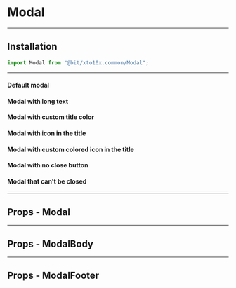 
# Modal

----

## Installation

```jsx
import Modal from "@bit/xto10x.common/Modal";
```
----

#### Default modal

<Preview>
  <Story id="molecules-modal--default-modal">
  </Story>
</Preview>

#### Modal with long text

<Preview>
  <Story id="molecules-modal--modal-with-long-text">
  </Story>
</Preview>

#### Modal with custom title color

<Preview>
  <Story id="molecules-modal--modal-with-custom-title-color">
  </Story>
</Preview>

#### Modal with icon in the title

<Preview>
  <Story id="molecules-modal--modal-with-icon-in-the-title">
  </Story>
</Preview>

#### Modal with custom colored icon in the title

<Preview>
  <Story id="molecules-modal--modal-with-custom-colored-icon-in-the-title">
  </Story>
</Preview>

#### Modal with no close button

<Preview>
  <Story id="molecules-modal--modal-with-no-close-button">
  </Story>
</Preview>


#### Modal that can't be closed

<Preview>
  <Story id="molecules-modal--modal-that-cant-be-closed">
  </Story>
</Preview>



----



## Props - Modal

<Props of={Modal} />

----

## Props - ModalBody

<Props of={ModalBody} />

----

## Props - ModalFooter

<Props of={ModalFooter} />